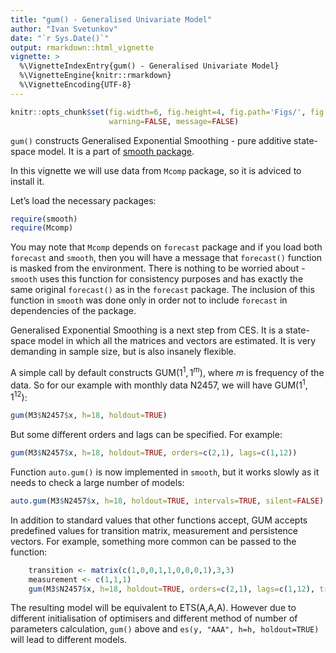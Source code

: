```yaml
---
title: "gum() - Generalised Univariate Model"
author: "Ivan Svetunkov"
date: "`r Sys.Date()`"
output: rmarkdown::html_vignette
vignette: >
  %\VignetteIndexEntry{gum() - Generalised Univariate Model}
  %\VignetteEngine{knitr::rmarkdown}
  %\VignetteEncoding{UTF-8}
---
```


```r
knitr::opts_chunk$set(fig.width=6, fig.height=4, fig.path='Figs/', fig.show='hold',
                      warning=FALSE, message=FALSE)
```

`gum()` constructs Generalised Exponential Smoothing - pure additive state-space model. It is a part of [smooth package](smooth.html).

In this vignette we will use data from `Mcomp` package, so it is adviced to install it.

Let's load the necessary packages:
```r
require(smooth)
require(Mcomp)
```

You may note that `Mcomp` depends on `forecast` package and if you load both `forecast` and `smooth`, then you will have a message that `forecast()` function is masked from the environment. There is nothing to be worried about - `smooth` uses this function for consistency purposes and has exactly the same original `forecast()` as in the `forecast` package. The inclusion of this function in `smooth` was done only in order not to include `forecast` in dependencies of the package.

Generalised Exponential Smoothing is a next step from CES. It is a state-space model in which all the matrices and vectors are estimated. It is very demanding in sample size, but is also insanely flexible.

A simple call by default constructs GUM$(1^1,1^m)$, where $m$ is frequency of the data. So for our example with monthly data N2457, we will have GUM$(1^1,1^{12})$:

```r
gum(M3$N2457$x, h=18, holdout=TRUE)
```

But some different orders and lags can be specified. For example:
```r
gum(M3$N2457$x, h=18, holdout=TRUE, orders=c(2,1), lags=c(1,12))
```

Function `auto.gum()` is now implemented in `smooth`, but it works slowly as it needs to check a large number of models:
```r
auto.gum(M3$N2457$x, h=18, holdout=TRUE, intervals=TRUE, silent=FALSE)
```

In addition to standard values that other functions accept, GUM accepts predefined values for transition matrix, measurement and persistence vectors. For example, something more common can be passed to the function:
```r
	transition <- matrix(c(1,0,0,1,1,0,0,0,1),3,3)
	measurement <- c(1,1,1)
	gum(M3$N2457$x, h=18, holdout=TRUE, orders=c(2,1), lags=c(1,12), transition=transition, measurement=measurement)
```

The resulting model will be equivalent to ETS(A,A,A). However due to different initialisation of optimisers and different method of number of parameters calculation, `gum()` above and `es(y, "AAA", h=h, holdout=TRUE)` will lead to different models.
